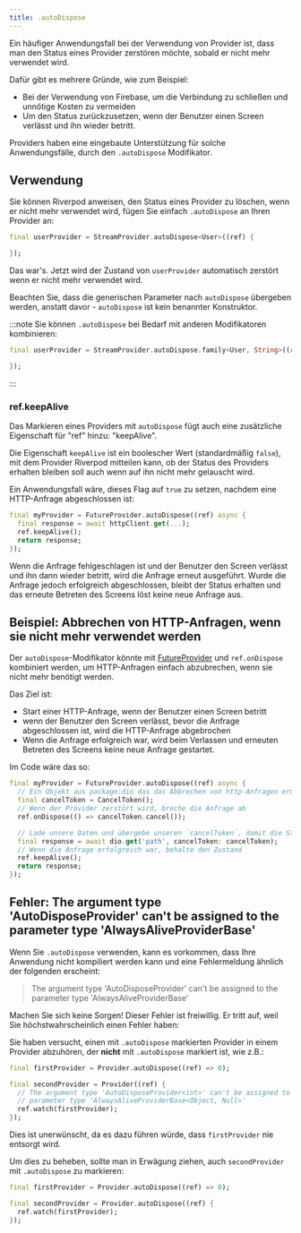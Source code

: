 ```yaml
---
title: .autoDispose
---
```



Ein häufiger Anwendungsfall bei der Verwendung von Provider ist, dass man den Status 
eines Provider zerstören möchte, sobald er nicht mehr verwendet wird.

Dafür gibt es mehrere Gründe, wie zum Beispiel:

- Bei der Verwendung von Firebase, um die Verbindung zu schließen und unnötige Kosten zu vermeiden
- Um den Status zurückzusetzen, wenn der Benutzer einen Screen verlässt und ihn wieder betritt.

Providers haben eine eingebaute Unterstützung für solche Anwendungsfälle, durch den `.autoDispose` Modifikator.

## Verwendung

Sie können Riverpod anweisen, den Status eines Provider zu löschen, wenn er nicht 
mehr verwendet wird, fügen Sie einfach `.autoDispose` an Ihren Provider an:

```dart
final userProvider = StreamProvider.autoDispose<User>((ref) {

});
```

Das war's. Jetzt wird der Zustand von `userProvider` automatisch zerstört 
wenn er nicht mehr verwendet wird.

Beachten Sie, dass die generischen Parameter nach `autoDispose` übergeben werden, 
anstatt davor - `autoDispose` ist kein benannter Konstruktor.

:::note
Sie können `.autoDispose` bei Bedarf mit anderen Modifikatoren kombinieren:

```dart
final userProvider = StreamProvider.autoDispose.family<User, String>((ref, id) {

});
```

:::

### ref.keepAlive

Das Markieren eines Providers mit `autoDispose` fügt auch eine zusätzliche Eigenschaft 
für "ref" hinzu: "keepAlive".

Die Eigenschaft `keepAlive` ist ein boolescher Wert (standardmäßig `false`), mit 
dem Provider Riverpod mitteilen kann, ob der Status des Providers erhalten bleiben 
soll auch wenn auf ihn nicht mehr gelauscht wird.

Ein Anwendungsfall wäre, dieses Flag auf `true` zu setzen, nachdem eine HTTP-Anfrage 
abgeschlossen ist:

```dart
final myProvider = FutureProvider.autoDispose((ref) async {
  final response = await httpClient.get(...);
  ref.keepAlive();
  return response;
});
```

Wenn die Anfrage fehlgeschlagen ist und der Benutzer den Screen verlässt und 
ihn dann wieder betritt, wird die Anfrage erneut ausgeführt.
Wurde die Anfrage jedoch erfolgreich abgeschlossen, bleibt der Status 
erhalten und das erneute Betreten des Screens löst keine neue Anfrage aus.

## Beispiel: Abbrechen von HTTP-Anfragen, wenn sie nicht mehr verwendet werden

Der `autoDispose`-Modifikator könnte mit [FutureProvider] und `ref.onDispose` 
kombiniert werden, um HTTP-Anfragen einfach abzubrechen, wenn sie nicht mehr 
benötigt werden.

Das Ziel ist:

- Start einer HTTP-Anfrage, wenn der Benutzer einen Screen betritt
- wenn der Benutzer den Screen verlässt, bevor die Anfrage abgeschlossen ist, wird die HTTP-Anfrage abgebrochen
- Wenn die Anfrage erfolgreich war, wird beim Verlassen und erneuten Betreten des Screens keine neue Anfrage gestartet.

Im Code wäre das so:

```dart
final myProvider = FutureProvider.autoDispose((ref) async {
  // Ein Objekt aus package:dio das das Abbrechen von http-Anfragen ermöglicht
  final cancelToken = CancelToken();
  // Wenn der Provider zerstört wird, breche die Anfrage ab
  ref.onDispose(() => cancelToken.cancel());

  // Lade unsere Daten und übergebe unseren `cancelToken`, damit die Stornierung funktioniert
  final response = await dio.get('path', cancelToken: cancelToken);
  // Wenn die Anfrage erfolgreich war, behalte den Zustand
  ref.keepAlive();
  return response;
});
```

## Fehler: The argument type 'AutoDisposeProvider' can't be assigned to the parameter type 'AlwaysAliveProviderBase'

Wenn Sie `.autoDispose` verwenden, kann es vorkommen, dass Ihre Anwendung nicht kompiliert 
werden kann und eine Fehlermeldung ähnlich der folgenden erscheint:

> The argument type 'AutoDisposeProvider' can't be assigned to the parameter
> type 'AlwaysAliveProviderBase'

Machen Sie sich keine Sorgen! Dieser Fehler ist freiwillig. Er tritt auf, 
weil Sie höchstwahrscheinlich einen Fehler haben:

Sie haben versucht, einen mit `.autoDispose` markierten Provider in einem Provider 
abzuhören, der **nicht** mit `.autoDispose` markiert ist, wie z.B.:

```dart
final firstProvider = Provider.autoDispose((ref) => 0);

final secondProvider = Provider((ref) {
  // The argument type 'AutoDisposeProvider<int>' can't be assigned to the
  // parameter type 'AlwaysAliveProviderBase<Object, Null>'
  ref.watch(firstProvider);
});
```

Dies ist unerwünscht, da es dazu führen würde, dass `firstProvider` nie entsorgt wird.

Um dies zu beheben, sollte man in Erwägung ziehen, auch `secondProvider` mit `.autoDispose` zu markieren:

```dart
final firstProvider = Provider.autoDispose((ref) => 0);

final secondProvider = Provider.autoDispose((ref) {
  ref.watch(firstProvider);
});
```

[futureprovider]: https://pub.dev/documentation/hooks_riverpod/3.0.0-dev.18/hooks_riverpod/FutureProvider-class.html
